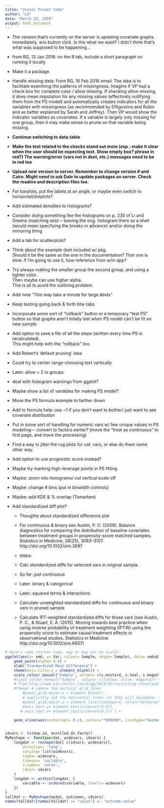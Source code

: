 ```yaml
---
title: "Visual Pruner todo"
author: "LS"
date: "March 23, 2016"
output: html_document
---
```


* The version that's currently on the server is updating covariate graphs immediately, w/o button click. Is this what we want? I didn't think that's what was supposed to be happening...

* from RG, 13 Jan 2016: on the R tab, include a short paragraph on running it locally

* Make it a package

* Handle missing data: From RG, 16 Feb 2016 email:
The idea is to facilitate examining the patterns of missingness. Imagine if VP had a check box for _complete case / _ allow missing. 
If checking allow missing, it does mean imputation for any missing values (effectively nullifying them from the PS model) and automatically creates indicators for all the variables with missingness (as recommended by D'Agostino and Rubin and as better explained by Sarah and Jeffrey). 
Then VP would show the indicator variables as covariates. 
If a variable is largely only missing for one group, then it may make sense to prune on that variable being missing.
 
* **Continue switching to data.table**

* **Make the text related to the checks stand out more (esp.: make it clear when the user should be expecting text.  Show empty box? phrase in red?)
The warning/error (vars not in dset, etc.) messages need to be in red too**

* **Upload new version to server. Remember to change version # and Cairo. Might need to ask Dale to update packages on server. Check the readme and description files too.**

* For barplots, put the labels at an angle, or maybe even switch to horizontal/dotplots?

* Add estimated densities to histograms? 

* Consider doing something like the histograms on p. 230 of Li and Greene (matching wts)--- leaving the orig. histogram there as a shell (would mean specifying the breaks in advance) and/or doing the mirroring thing

* Add a tab for scatterplots?
* Think about the example dset included w/ pkg.  
Should it be the same as the one in the documentation? 
That one is slow.
If I'm going to use it, how reference from w/in app?

* Try always making the smaller group the second group, and using a lighter color.  
Then maybe can use higher alpha.  
This is all to avoid the outlining problem.

* Add note "This may take a minute for large dsets"

* Keep testing going back & forth btw tabs

* Incorporate some sort of "rollback" button or a temporary "test PS" button so that graphs aren't totally lost when PS model can't be fit on new sample

* Add option to save a file of all the steps (written every time PS is recalculated).  
This might help with the "rollback" too.

* Add Robert's 'default pruning' idea

* Could try to center range-choosing text vertically

* Later: allow > 2 tx groups

* deal with histogram warnings from ggplot?

* Maybe show a list of variables for making PS model?

* Move the PS formula example to farther down

* Add to formula help: use ~1 if you don't want to bother/ just want to see covariate distribution

* Put in some sort of handling for numeric vars w/ few unique values in PS modeling--- convert to factors earlier? (move the "treat as continuous" to first page, and move the processing)

* Find a way to jitter the rug plots for cat. vars, or else do them some other way. 

* Add option to use prognostic score instead?

* Maybe try marking high-leverage points in PS fitting

* Maybe: zoom into histograms/ cut vertical scale off

* Maybe: change # bins (put in binwidth controls)

* Maybe: add KDE & % overlap (Tomarken)


* Add standardized diff plot?
    + Thoughts about standardized difference plot
    + For continuous & binary see Austin, P. C. (2009). Balance diagnostics for comparing the distribution of baseline covariates between treatment groups in propensity-score matched samples. Statistics in Medicine, 28(25), 3083–3107. http://doi.org/10.1002/sim.3697

    + steps:
    + Calc standardized diffs for selected vars in original sample.
    +   So far: just continuous
    +   Later: binary & categorical
    +   Later: squared terms & interactions
    + Calculate unweighted standardized diffs for continuous and binary vars in pruned sample
    + Calculate IPT-weighted standardized diffs for those vars (see Austin, P. C., & Stuart, E. A. (2015). Moving towards best practice when using inverse probability of treatment weighting (IPTW) using the propensity score to estimate causal treatment effects in observational studies. Statistics in Medicine. http://doi.org/10.1002/sim.6607)
    
```r
# Here's some starter code, may or may not be useful:
ggplot(aes(x= smd, y= Var, colour= Sample, shape= Sample), data= smdsAll) + 
    geom_point(alpha= 0.8) +
    xlab("Standardized Mean Difference") +
    theme(axis.title.y = element_blank()) +
    scale_colour_manual("Sample", values= c(s.mustard, s.teal, s.magenta)) +
    #scale_colour_manual("Sample", values= c(ltblue, olive, magenta)) +
    # from http://www.win-vector.com/blog/2013/02/revisiting-clevelands-the-elements-of-graphing-data-in-ggplot2/
    #theme( # remove the vertical grid lines
        #panel.grid.major.x = element_blank() ,
        # explicitly set the horizontal lines (or they will disappear too)
        #panel.grid.major.y = element_line(linetype=3, color="darkgray"),
        #axis.text.y= element_text(size=rel(0.9)), 
       # axis.text.x= element_text(size=rel(0.7)) ) +

    geom_vline(aes(xintercept= 0.1), colour="*999999", linetype="dashed")

   
idvars <- Cs(map.id, enrolled.dx.factor)
MyReshape <- function(dat, widevars, idvars) {
    longdat <- reshape(dat[ c(idvars, widevars)],
        direction= 'long',
        varying= list(widevars),
        times= widevars,
        timevar= 'variable',
        v.names= 'value',
        idvar= idvars
    )
    longdat <- within(longdat, {
        variable <- ordered(variable, levels= widevars)
    }) 
}
talldat <- MyReshape(mydat, outcomes, idvars)
names(talldat)[names(talldat) == "value"] <- "outcome.value"
```



